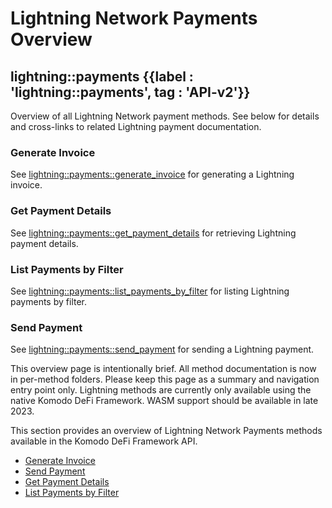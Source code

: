 
# Lightning Network Payments Overview

## lightning::payments {{label : 'lightning::payments', tag : 'API-v2'}}

Overview of all Lightning Network payment methods. See below for details and cross-links to related Lightning payment documentation.

### Generate Invoice

See [lightning::payments::generate\_invoice](/komodo-defi-framework/api/v20/lightning/payments/generate_invoice/) for generating a Lightning invoice.

### Get Payment Details

See [lightning::payments::get\_payment\_details](/komodo-defi-framework/api/v20/lightning/payments/get_payment_details/) for retrieving Lightning payment details.

### List Payments by Filter

See [lightning::payments::list\_payments\_by\_filter](/komodo-defi-framework/api/v20/lightning/payments/list_payments_by_filter/) for listing Lightning payments by filter.

### Send Payment

See [lightning::payments::send\_payment](/komodo-defi-framework/api/v20/lightning/payments/send_payment/) for sending a Lightning payment.

<TocForIndex />

<DevComment>
  This overview page is intentionally brief. All method documentation is now in per-method folders. Please keep this page as a summary and navigation entry point only.
</DevComment>

<Note>
  Lightning methods are currently only available using the native Komodo DeFi Framework. WASM support should be available in late 2023.
</Note>

This section provides an overview of Lightning Network Payments methods available in the Komodo DeFi Framework API.

*   [Generate Invoice](/komodo-defi-framework/api/v20/lightning/payments/generate_invoice/)
*   [Send Payment](/komodo-defi-framework/api/v20/lightning/payments/send_payment/)
*   [Get Payment Details](/komodo-defi-framework/api/v20/lightning/payments/get_payment_details/)
*   [List Payments by Filter](/komodo-defi-framework/api/v20/lightning/payments/list_payments_by_filter/)
